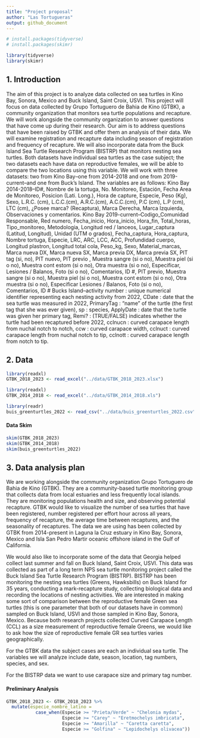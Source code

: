 ```yaml
---
title: "Project proposal"
author: "Las Tortugueras"
output: github_document
---
```

```r
# install.packages(tidyverse)
# install.packages(skimr)

library(tidyverse)
library(skimr)
```

## 1. Introduction

The aim of this project is to analyze data collected on sea turtles in Kino Bay, Sonora, Mexico and Buck Island, Saint Croix, USVI. This project will focus on data collected by Grupo Tortuguero de Bahia de Kino (GTBK), a community organization that monitors sea turtle populations and recapture. We will work alongside the community organization to answer questions that have come up during their research. Our aim is to address questions that have been raised by GTBK and offer them an analysis of their data. We will examine registration and recapture data including season of registration and frequency of recapture. We will also incorporate data from the Buck Island Sea Turtle Research Program (BISTRP) that monitors nesting sea turtles. Both datasets have individual sea turtles as the case subject; the two datasets each have data on reproductive females, we will be able to compare the two locations using this variable.
We will work with three datasets: two from Kino Bay–one from 2014-2018 and one from 2019-current–and one from Buck’s Island.
The variables are as follows: 
Kino Bay 2014-2018–ID#, Nombre de la tortuga, No. Monitoreo, Estación, Fecha Area de Monitoreo, Posicion (Lati. Long.), Hora de capture, Especie, Peso (Kg), Sexo, L.R.C. (cm), L.C.C.(cm), A.R.C.(cm), A.C.C.(cm), P.C (cm), L.P (cm), LTC (cm), ¿Posee marca? (Recaptura), Marca Derecha, Marca Izquierda, Observaciones y comentarios. 
Kino Bay 2019-current–Codigo_Comunidad	Responsable, Red numero, Fecha_inicio, Hora_inicio, Hora_fin, Total_horas, Tipo_monitoreo, Metodologia, Longitud red / lanceos, Lugar_captura	(Latitud, Longitud), Unidad (UTM o grados), Fecha_captura, Hora_captura, Nombre tortuga, Especie, LRC, ARC, LCC, ACC, Profundidad cuerpo, Longitud plastron, Longitud total cola, Peso_kg, Sexo, Material_marcas, Marca nueva DX, Marca nueva SX, Marca previa DX, Marca previa SX, PIT tag (si, no), PIT nuevo, PIT previo	, Muestra sangre (si o no), Muestra piel  (si o no), Muestra cont estom  (si o no), Otra muestra  (si o no), Especificar, Lesiones / Balanos, Foto (si o no), Comentarios, ID #, PIT previo, Muestra sangre (si o no), Muestra piel  (si o no), Muestra cont estom  (si o no), Otra muestra  (si o no), Especificar	
Lesiones / Balanos, Foto (si o no), Comentarios, ID #
Bucks Island–activity number : unique numerical identifier representing each nesting activity from 2022, CDate : date that the sea turtle was measured in 2022, PrimaryTag : “name” of the turtle (the first tag that she was ever given), sp : species, ApplyDate : date that the turtle was given her primary tag, Remi? : (TRUE/FALSE) indicates whether the turtle had been recaptured before 2022, cclnucn : curved carapace length from nuchal notch to notch, ccw : curved carapace width, cclnuct : curved carapace length from nuchal notch to tip, cclnott : curved carapace length from notch to tip.


## 2. Data

```r
library(readxl)
GTBK_2018_2023 <- read_excel("../data/GTBK_2018_2023.xlsx") 

library(readxl)
GTBK_2014_2018 <- read_excel("../data/GTBK_2014_2018.xls")

library(readr)
buis_greenturtles_2022 <- read_csv("../data/buis_greenturtles_2022.csv")
```
#### Data Skim 
```r
skim(GTBK_2018_2023)
skim(GTBK_2014_2018)
skim(buis_greenturtles_2022)
```

## 3. Data analysis plan

We are working alongside the community organization Grupo Tortuguero de Bahia de Kino (GTBK). They are a community-based turtle monitoring group that collects data from local estuaries and less frequently local islands. They are monitoring populations health and size, and observing potential recapture. GTBK would like to visualize the number of sea turtles that have been registered, number registered per effort hour across all years, frequency of recapture, the average time between recaptures, and the seasonality of recaptures. The data we are using has been collected by GTBK from 2014-present in Laguna la Cruz estuary in Kino Bay, Sonora, Mexico and Isla San Pedro Martir oceanic offshore island in the Gulf of California.

We would also like to incorporate some of the data that Georgia helped collect last summer and fall on Buck Island, Saint Croix, USVI. This data was collected as part of a long term NPS sea turtle monitoring project called the Buck Island Sea Turtle Research Program (BISTRP). BISTRP has been monitoring the nesting sea turtles (Greens, Hawksbills) on Buck Island for 35 years, conducting a mark-recapture study, collecting biological data and recording the locations of nesting activities. We are interested in making some sort of comparison between the reproductive female Green sea turtles (this is one parameter that both of our datasets have in common) sampled on Buck Island, USVI and those sampled in Kino Bay, Sonora, Mexico. Because both research projects collected Curved Carapace Length (CCL) as a size measurement of reproductive female Greens, we would like to ask how the size of reproductive female GR sea turtles varies geographically. 

For the GTBK data the subject cases are each an individual sea turtle. The variables we will analyze include date, season, location, tag numbers, species, and sex. 

For the BISTRP data we want to use carapace size and primary tag number.

#### Preliminary Analysis
```r
GTBK_2018_2023 <- GTBK_2018_2023 %>%
  mutate(especie_nombre_latino = 
           case_when(Especie >= "Prieta/Verde" ~ "Chelonia mydas",
                     Especie >= "Carey" ~ "Eretmochelys imbricata", 
                     Especie >= "Amarilla" ~ "Caretta caretta", 
                     Especie >= "Golfina" ~ "Lepidochelys olivacea"))
                

```


